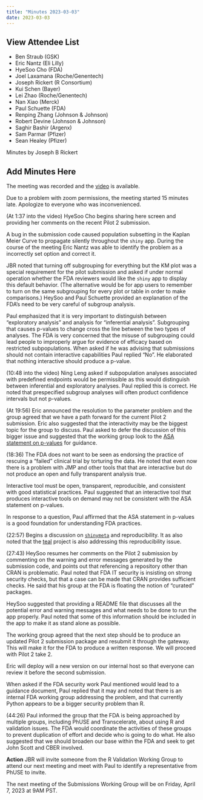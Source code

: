 ```yaml
---
title: "Minutes 2023-03-03"
date: 2023-03-03
---
```


::: {.callout-tip collapse="true"}
## View Attendee List

- Ben Straub (GSK)
- Eric Nantz (Eli Lilly)
- HyeSoo Cho (FDA)
- Joel Laxamana (Roche/Genentech)
- Joseph Rickert (R Consortium)
- Kui Schen (Bayer)
- Lei Zhao (Roche/Genentech)
- Nan Xiao (Merck)
- Paul Schuette (FDA)
- Renping Zhang (Johnson & Johnson)
- Robert Devine (Johnson & Johnson)
- Saghir Bashir (Argenx)
- Sam Parmar (Pfizer)
- Sean Healey (Pfizer)
:::

Minutes by Joseph B Rickert

## Add Minutes Here

The meeting was recorded and the [video](https://positpbc.zoom.us/rec/share/q2j9oskw1QXsUzjeI9NfdvBFYZcy6ml1aqCqGYRmtUC_NeH7RYUKePzyfj-e1OIS.y_DcC-vgNR4sVWjw) is available.

Due to a problem with zoom permissions, the meeting started 15 minutes late. Apologize to everyone who was inconvenienced.

(At 1:37 into the video) HyeSoo Cho begins sharing here screen and providing her comments on the recent Pilot 2 submission.

A bug in the submission code caused population subsetting in the Kaplan Meier Curve to propagate silently throughout the `shiny` app. During the course of the meeting Eric Nantz was able to identify the problem as a incorrectly set option and correct it.

JBR noted that turning off subgrouping for everything but the KM plot was a special requirement for the pilot submission and asked if under normal operation whether the FDA reviewers would like the `shiny` app to display this default behavior. (The alternative would be for app users to remember to turn on the same subgrouping for every plot or table in order to make comparisons.) HeySoo and Paul Schuette provided an explanation of the FDA's need to be very careful of subgroup analysis. 

Paul emphasized that it is very important to distinguish between "exploratory analysis" and analysis for "inferential analysis". Subgrouping that causes p-values to change cross the line between the two types of analyses. The FDA is very concerned that the misuse of subgrouping could lead people to improperly argue for evidence of efficacy based on restricted subpopulations. When asked if he was advising that submissions should not contain interactive capabilities Paul replied "No". He elaborated that nothing interactive should produce a p-value.

(10:48 into the video) Ning Leng asked if subpopulation analyses associated with predefined endpoints would be permissible as this would distinguish between inferential and exploratory analyses. Paul replied this is correct. He noted that prespecified subgroup analyses will often product confidence intervals but not p-values.

(At 19:56) Eric announced the resolution to the parameter problem and the group agreed that we have a path forward for the current Pilot 2 submission. Eric also suggested that the interactivity may be the biggest topic for the group to discuss. Paul asked to defer the discussion of this bigger issue and suggested that the working group look to the  [ASA statement on p-values](https://amstat.tandfonline.com/doi/full/10.1080/00031305.2016.1154108#.ZAKTTuzML0q) for guidance.

(18:36) The FDA does not want to be seen as endorsing the practice of rescuing a "failed" clinical trial by torturing the data. He noted that even now there is a problem with JMP and other tools that that are interactive but do not produce an open and fully transparent analysis true. 

Interactive tool must be open, transparent, reproducible, and consistent with good statistical practices. Paul suggested that an interactive tool that produces interactive tools on demand may not be consistent with the ASA statement on p-values.

In response to a question, Paul affirmed that the ASA statement in p-values is a good foundation for understanding FDA practices.

(22:57) Begins a discussion on [`shinymeta`](https://github.com/rstudio/shinymeta) and reproducibility. It as also noted that the [teal](https://insightsengineering.github.io/teal.code/main/articles/teal-code.html) project is also addressing this reproducibility issue.

(27:43) HeySoo resumes her comments on the Pilot 2 submission by commenting on the warning and error messages generated by the submission code, and points out that referencing a repository other than CRAN is problematic. Paul noted that FDA IT security is insisting on strong security checks, but that a case can be made that CRAN provides sufficient checks. He said that his group at the FDA is floating the notion of "curated" packages.

HeySoo suggested that providing a README file that discusses all the potential error and warning messages and what needs to be done to run the app properly. Paul noted that some of this information should be included in the app to make it as stand alone as possible.

The working group agreed that the next step should be to produce an updated Pilot 2 submission package and resubmit it through the gateway. This will make it for the FDA to produce a written response. We will proceed with Pilot 2 take 2.

Eric will deploy will a new version on our internal host so that everyone can review it before the second submission.

When asked if the FDA security work Paul mentioned would lead to a guidance document, Paul replied that it  may and noted that there is an internal FDA working group addressing the problem, and that currently Python appears to be a bigger security problem than R.

(44:26) Paul informed the group that the FDA is being approached by multiple groups, including PhUSE and Transcelerate, about using R and validation issues. The FDA would coordinate the activities of these groups to prevent duplication of effort and decide who is going to do what. He also suggested that we should broaden our base within the FDA and seek to get John Scott and CBER involved.

**Action** JBR will invite someone from the R Validation Working Group to attend our next meeting and meet with Paul to identify a representative from PhUSE to invite.

The next meeting of the Submissions Working Group will be on Friday, April 7, 2023 at 9AM PST.

